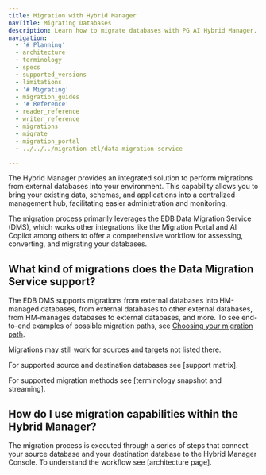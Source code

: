 ```yaml
---
title: Migration with Hybrid Manager
navTitle: Migrating Databases
description: Learn how to migrate databases with PG AI Hybrid Manager.
navigation:
  - '# Planning'
  - architecture
  - terminology
  - specs
  - supported_versions
  - limitations
  - '# Migrating'
  - migration_guides
  - '# Reference'
  - reader_reference
  - writer_reference
  - migrations
  - migrate
  - migration_portal
  - ../../../migration-etl/data-migration-service

---
```


The Hybrid Manager provides an integrated solution to perform migrations from external databases into your environment. This capability allows you to bring your existing data, schemas, and applications into a centralized management hub, facilitating easier administration and monitoring.

The migration process primarily leverages the EDB Data Migration Service (DMS), which works other integrations like the Migration Portal and AI Copilot among others to offer a comprehensive workflow for assessing, converting, and migrating your databases.

## What kind of migrations does the Data Migration Service support?

The EDB DMS supports migrations from external databases into HM-managed databases, from external databases to other external databases, from HM-manages databases to external databases, and more. To see end-to-end examples of possible migration paths, see [Choosing your migration path](/edb-postgres-ai/hybrid-manager/using_hybrid_manager/migration/migration_guides/).

Migrations may still work for sources and targets not listed there.

For supported source and destination databases see [support matrix]. 

For supported migration methods see [terminology snapshot and streaming].

## How do I use migration capabilities within the Hybrid Manager? 

The migration process is executed through a series of steps that connect your source database and your destination database to the Hybrid Manager Console.
To understand the workflow see [architecture page].

